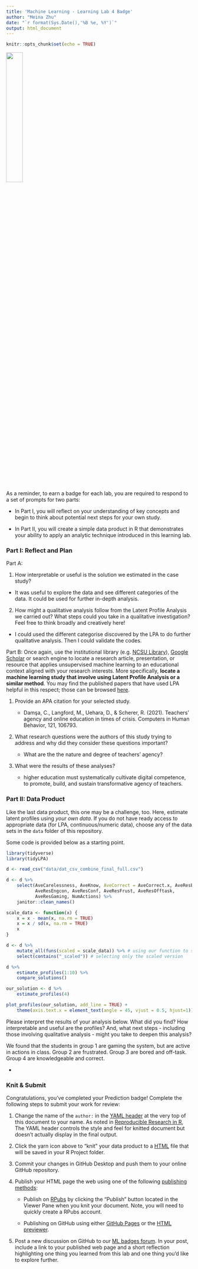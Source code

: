 ```yaml
---
title: 'Machine Learning - Learning Lab 4 Badge'
author: "Meina Zhu"
date: "`r format(Sys.Date(),'%B %e, %Y')`"
output: html_document
---
```


```r
knitr::opts_chunk$set(echo = TRUE)
```

![](img/ML_UM_Hx.jpg){width="30%"}


As a reminder, to earn a badge for each lab, you are required to respond to a set of prompts for two parts:

-   In Part I, you will reflect on your understanding of key concepts and begin to think about potential next steps for your own study.

-   In Part II, you will create a simple data product in R that demonstrates your ability to apply an analytic technique introduced in this learning lab.

### Part I: Reflect and Plan

Part A:

1.  How interpretable or useful is the solution we estimated in the case study? 

-   It was useful to explore the data and see different categories of the data. It could be used for further in-depth analysis.

2.  How might a qualitative analysis follow from the Latent Profile Analysis we carried out? What steps could you take in a qualitative investigation? Feel free to think broadly and creatively here!

-   I could used the different categorise discovered by the LPA to do further qualitative analysis. Then I could validate the codes.

Part B: Once again, use the institutional library (e.g. [NCSU Library](https://www.lib.ncsu.edu/#articles)), [Google Scholar](https://scholar.google.com/) or search engine to locate a research article, presentation, or resource that applies unsupervised machine learning to an educational context aligned with your research interests. More specifically, **locate a machine learning study that involve using Latent Profile Analysis or a similar method**. You may find the published papers that have used LPA helpful in this respect; those can be browsed [here](https://scholar.google.com/scholar?hl=en&as_sdt=0%2C34&q=tidylpa&btnG=). 

1.  Provide an APA citation for your selected study.

    -   Damşa, C., Langford, M., Uehara, D., & Scherer, R. (2021). Teachers’ agency and online education in times of crisis. Computers in Human Behavior, 121, 106793.

2.  What research questions were the authors of this study trying to address and why did they consider these questions important?

    -   What are the the nature and degree of teachers' agency?

3.  What were the results of these analyses?

    -   higher education must systematically cultivate digital competence, to promote, build, and sustain transformative agency of teachers.

### Part II: Data Product

Like the last data product, this one may be a challenge, too. Here, estimate latent profiles using _your own data_. If you do not have ready access to appropriate data (for LPA, continuous/numeric data), choose any of the data sets in the `data` folder of this repository.

Some code is provided below as a starting point.

```r
library(tidyverse)
library(tidyLPA)

d <- read_csv("data/dat_csv_combine_final_full.csv")

d <- d %>% 
    select(AveCarelessness, AveKnow, AveCorrect = AveCorrect.x, AveResBored, 
           AveResEngcon, AveResConf, AveResFrust, AveResOfftask, 
           AveResGaming, NumActions) %>%
    janitor::clean_names()

scale_data <- function(x) {
    x = x - mean(x, na.rm = TRUE)
    x = x / sd(x, na.rm = TRUE)
    x
}

d <- d %>%
    mutate_all(funs(scaled = scale_data)) %>% # using our function to scale all of the variables
    select(contains("_scaled")) # selecting only the scaled version

d %>%
    estimate_profiles(1:10) %>% 
    compare_solutions()

our_solution <- d %>%
    estimate_profiles(4)

plot_profiles(our_solution, add_line = TRUE) +
    theme(axis.text.x = element_text(angle = 45, vjust = 0.5, hjust=1))
```

Please interpret the results of your analysis below. What did you find? How interpretable and useful are the profiles? And, what next steps - including those involving qualitative analysis - might you take to deepen this analysis?

We found that the students in group 1 are gaming the system, but are active in actions in class.
Group 2 are frustrated. Group 3 are bored and off-task. Group 4 are knowledgeable and correct.

-   

### Knit & Submit

Congratulations, you've completed your Prediction badge! Complete the following steps to submit your work for review:

1.  Change the name of the `author:` in the [YAML header](https://monashdatafluency.github.io/r-rep-res/yaml-header.html) at the very top of this document to your name. As noted in [Reproducible Research in R](https://monashdatafluency.github.io/r-rep-res/index.html), The YAML header controls the style and feel for knitted document but doesn't actually display in the final output.

2.  Click the yarn icon above to "knit" your data product to a [HTML](https://bookdown.org/yihui/rmarkdown/html-document.html) file that will be saved in your R Project folder.

3.  Commit your changes in GitHub Desktop and push them to your online GitHub repository.

4.  Publish your HTML page the web using one of the following [publishing methods](https://rpubs.com/cathydatascience/518692):

    -   Publish on [RPubs](https://rpubs.com) by clicking the "Publish" button located in the Viewer Pane when you knit your document. Note, you will need to quickly create a RPubs account.

    -   Publishing on GitHub using either [GitHub Pages](https://pages.github.com) or the [HTML previewer](http://htmlpreview.github.io).

5.  Post a new discussion on GitHub to our [ML badges forum](https://github.com/orgs/laser-institute/teams/machine-learning/discussions/2). In your post, include a link to your published web page and a short reflection highlighting one thing you learned from this lab and one thing you'd like to explore further.

